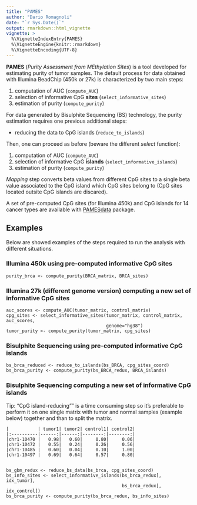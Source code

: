 ```yaml
---
title: "PAMES"
author: "Dario Romagnoli"
date: "`r Sys.Date()`"
output: rmarkdown::html_vignette
vignette: >
  %\VignetteIndexEntry{PAMES}
  %\VignetteEngine{knitr::rmarkdown}
  %\VignetteEncoding{UTF-8}
---
```


**PAMES** (*Purity Assessment from MEthylation Sites*) is a tool developed 
for estimating purity of tumor samples.
The default process for data obtained with Illumina BeadChip 
(450k or 27k) is characterized by two main steps:

1. computation of AUC (`compute_AUC`)
2. selection of informative CpG __sites__ (`select_informative_sites`)
3. estimation of purity (`compute_purity`)

For data generated by Bisulphite Sequencing (BS) technology, the purity estimation 
requires one previous additional steps:

* reducing the data to CpG islands (`reduce_to_islands`)

Then, one can proceed as before (beware the different *select* function):

1. computation of AUC (`compute_AUC`)
2. selection of informative CpG __islands__ (`select_informative_islands`)
3. estimation of purity (`compute_purity`)

*Mapping* step converts beta values from different CpG sites 
to a single beta value associated to the CpG island which CpG sites belong 
to (CpG sites located outsite CpG islands are discared).

A set of pre-computed CpG sites (for Illumina 450k) and CpG islands for 14 cancer
types are available with [PAMESdata](https://github.com/cgplab/PAMESdata) package.

## Examples

Below are showed examples of the steps required to run the analysis 
with different situations.

### Illumina 450k using pre-computed informative CpG sites

    purity_brca <- compute_purity(BRCA_matrix, BRCA_sites)
    
### Illumina 27k (different genome version) computing a new set of informative CpG sites

    auc_scores <- compute_AUC(tumor_matrix, control_matrix)
    cpg_sites <- select_informative_sites(tumor_matrix, control_matrix, auc_scores,
                                          genome="hg38")
    tumor_purity <- compute_purity(tumor_matrix, cpg_sites)

### Bisulphite Sequencing using pre-computed informative CpG islands

    bs_brca_reduced <- reduce_to_islands(bs_BRCA, cpg_sites_coord)
    bs_brca_purity <- compute_purity(bs_BRCA_redux, BRCA_islands)
    
### Bisulphite Sequencing computing a new set of informative CpG islands

Tip: "CpG island-reducing"" is a time consuming step so it's preferable to 
perform it on one single matrix with tumor and normal samples (example below) 
together and than to split the matrix.

    |           | tumor1| tumor2| control1| control2|
    |:----------|------:|------:|--------:|--------:|
    |chr1-10470 |   0.98|   0.60|     0.80|     0.06|
    |chr1-10472 |   0.55|   0.24|     0.26|     0.56|
    |chr1-10485 |   0.60|   0.04|     0.10|     1.00|
    |chr1-10497 |   0.69|   0.64|     0.57|     0.80|
    

    bs_gbm_redux <- reduce_bs_data(bs_brca, cpg_sites_coord)
    bs_info_sites <- select_informative_islands(bs_brca_redux[, idx_tumor], 
                                                bs_brca_redux[, idx_control])
    bs_brca_purity <- compute_purity(bs_brca_redux, bs_info_sites)
    
